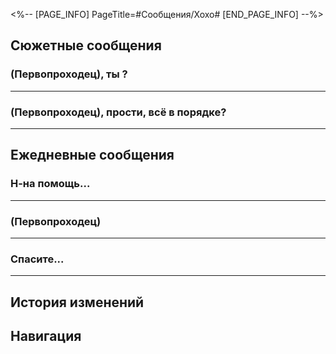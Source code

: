 <%-- [PAGE_INFO]
PageTitle=#Сообщения/Хохо#
[END_PAGE_INFO] --%>
{{Сообщение Инфобокс
|id          = 1217
|Изображение = Персонаж Хохо Иконка.png
|Тип         = Персонаж
|Отправитель = Хохо
|ПодписьСоо  = Хвост господина Хвоста
|Фракция     = Лофу Сяньчжоу
}}

==Сюжетные сообщения==
===(Первопроходец), ты {{MC|ж=занята|м=занят}}?===
{{Сообщения
|условие_получения = 
|текст =
:'''Хохо:''' (Первопроходец), ты {{MC|ж=занята|м=занят}}?
:{Выбор} Уже нет.
::'''(Первопроходец):''' Были дела, но теперь я {{MC|м=свободен|ж=свободна}}.
:{Выбор} Для тебя у меня всегда найдётся время.
::'''(Первопроходец):''' Для тебя у меня всегда найдётся время.
:'''Хохо:''' Ох, как здорово.
:'''Хохо:''' Я видела в новостях, что ты тренируешь команду Белобога.
:'''Хохо:''' Думала, ты {{MC|ж=занята|м=занят}}.
:'''Хохо:''' Даже не верится, что у тебя есть свободное время.
:'''Хохо:''' Хе-хе
:'''Хохо:''' Господин Хвост интересуется, почему ты внезапно {{MC|м=освободился|ж=освободилась}}.
:{Выбор} Лука выбыл.
:'''(Первопроходец):''' Лука выбыл из игры. Потому и появилось свободное время.
:'''Хохо:''' !
:'''Хохо:''' ...
:'''Хохо:''' Как жаль...
:'''Хохо:''' Я не знала.
:{Выбор} В соревнованиях всегда так.
::'''(Первопроходец):''' Ничего страшного. В соревнованиях всегда так - есть и победы и поражения.
:{Выбор} Ты смотрела новости спорта?
::'''(Первопроходец):''' Мне казалось, в спортивных новостях уже сообщили об этом. Не видела?
::'''Хохо:''' Нет.
::'''Хохо:''' Но я только что видела заметку в газетном киоске.
:'''Хохо:''' *Хнык*
:'''Хохо:''' Господин Хвост так хочет увидеться с тобой, что даже поднял из-за этого шум.
:'''Хохо:''' Господин Хвост говорит, что не поднимал никакого шума.
:'''Хохо:''' Но я-то знаю.
:{Выбор} Где встречаемся?
:'''(Первопроходец):''' Где встречаемся?
:'''Хохо:''' Давай встретимся на «Рассекателе небес».
:'''Хохо:''' Мы скоро будем
:'''Хохо:''' !
}}
----

===(Первопроходец), прости, всё в порядке?===
{{Сообщения
|условие_получения = 
|текст =
:'''Хохо:''' (Первопроходец), прости, всё в порядке?
:{Выбор} Хелиоби покинул Сяньчжоу.
:'''(Первопроходец):''' Хелиоби покинул Сяньчжоу.
:'''(Первопроходец):''' Он не вернётся.
:'''Хохо:''' Правда? Это хорошо.
:{Выбор} {{MC|ж=Поймала|м=Поймал}} ещё одного.
:'''(Первопроходец):''' Однако я {{MC|ж=поймала|м=поймал}} ещё одного опасного хелиоби и собираюсь вернуть его в башню подавления.
:'''Хохо:''' Это же ты, (Первопроходец).
:'''Хохо:''' Никогда не приходишь с пустыми руками.
:'''Хохо:''' Буду ждать у башни подавления.
:'''Хохо:''' Спасибо за работу.
}}
----

==Ежедневные сообщения==
===Н-на помощь...===
{{Сообщения
|условие_получения = 
|текст=
:'''Хохо:''' Н-на помощь...
:{Выбор} Что случилось?
::'''(Первопроходец):''' Хохо, что случилось?
::'''Хохо:''' Да ерунда так-то.
:{Выбор} Ты в опасности?
::'''(Первопроходец):''' Ты в опасности? Где ты, я уже бегу!
::'''Хохо:''' Оооой
::'''Хохо:''' Нет, мне ничего не угрожает.
:'''Хохо:''' Я только что написала в групповой чат, а мне никто не ответил.
:'''Хохо:''' Я долго ждала, но всё равно никто не ответил.
:'''Хохо:''' Я испортила атмосферу?
:'''Хохо:''' Что же делать...
:{Выбор} И всё, что ли?
::'''(Первопроходец):''' И всё, что ли?
::'''(Первопроходец):''' Да не переживай ты так. Чем прочнее панцирь, тем меньше волнуют подобные пустяки.
::'''Хохо:''' Как же я тебе завидую.
:{Выбор} Мне тоже неловко стало.
::'''(Первопроходец):''' Мне уже {{MC|ж=самой|м=самому}} неловко стало.
::'''(Первопроходец):''' Похоже, мы одного поля ягоды.
::'''Хохо:''' А-а-а-а
::'''Хохо:''' Дай пять.
:{Выбор} Я спасу положение.
::'''(Первопроходец):''' А что за чат? Отвечу тебе там стикером.
::'''Хохо:''' Рабочий чат судей...
::'''Хохо:''' Аааа
::'''Хохо:''' Но спасибо.
:'''Хохо:''' !
:'''Хохо:''' Ура!
:'''Хохо:''' Мне ответила госпожа Сюэи!
:'''Хохо:''' Я спасена!
:'''Хохо:''' Госпожа Сюэи - моя вечная спасительница.
:{Выбор} Ой как здорово.
::'''(Первопроходец):''' Ой как здорово.
::'''Хохо:''' Я как раз подумывала об увольнении.
::'''Хохо:''' Но мне ответили. Ура!
:{Выбор} Ой как досадно.
::'''(Первопроходец):''' Ой как досадно. Лучше б в чате и дальше была тишина.
::'''(Первопроходец):''' Может, ты осмелишься на этот шаг и повзрослеешь.
::'''Хохо:''' Аааа
::'''Хохо:''' Страшно представить.
}}
----

===(Первопроходец)===
{{Сообщения
|условие_получения = 
|текст=
:'''Хохо:''' (Первопроходец)
:'''Хохо:''' Извини
:'''Хохо:''' Побеспокою
:'''Хохо:''' Удобно?
:'''Хохо:''' [[Файл:Стикер ГПП 07 Пом-Пом 02.png|80px]]
:'''Хохо:''' Ты {{MC|ж=занята|м=занят}}, да?
:'''Хохо:''' Пс-с-с...
:{Выбор} Только {{MC|ж=увидела|м=увидел}}. Говори.
::'''(Первопроходец):''' Прости, только {{MC|ж=увидела|м=увидел}}. Я не {{MC|ж=занята|м=занят}}, говори.
:{Выбор} А если скажу, что {{MC|ж=занята|м=занят}}?
::'''(Первопроходец):''' А если скажу, что {{MC|ж=занята|м=занят}}?
::'''Хохо:''' Да?
:{Выбор} Ты слишком вежлива.
::'''(Первопроходец):''' Ты слишком вежлива. Если хочешь что-то мне сказать, то сразу говори.
::'''(Первопроходец):''' Отвечу, когда увижу.
:'''Хохо:''' Да ничего уже.
:'''Хохо:''' Прошу прощения за беспокойство.
:'''Хохо:''' Я вспомнила о промокоде к эмпатической иммерсии, который ещё не активировала.
:'''Хохо:''' Но я тогда была на миссии.
:'''Хохо:''' Срок действия кода истекает в полдень.
:{Выбор} Ещё успеваем?
::'''(Первопроходец):''' Я ещё успеваю помочь тебе его активировать?
::'''Хохо:''' Уже слишком поздно.
:{Выбор} Дело и правда срочное...
::'''(Первопроходец):''' Значит, дело и правда срочное. Будет обидно упустить такое.
::'''Хохо:''' Угу...
:'''Хохо:''' Потом я Гуйнайфэнь попросила, она активировала.
:'''Хохо:''' Теперь я спокойна.
:'''Хохо:''' Но всё равно спасибо тебе.
:{Выбор} Не за что! Всегда {{MC|ж=рада|м=рад}} помочь.
::'''(Первопроходец):''' Да ладно тебе. Помогать друзьям мне в радость.
:{Выбор} Да я и не {{MC|ж=помогла|м=помог}} никак.
::'''(Первопроходец):''' Не нужно благодарить, толку-то от меня мало было.
::'''Хохо:''' Если бы ты вовремя {{MC|ж=увидела|м=увидел}}, то точно бы меня {{MC|ж=выручила|м=выручил}}.
:'''Хохо:''' (Первопроходец), если возникнут проблемы, обращайся в любое время.
}}
----

===Спасите...===
{{Сообщения
|условие_получения = 
|текст=
:'''Хохо:''' Спасите...
:'''Хохо:''' (Первопроходец)
:'''Хохо:''' Опять побеспокою...
:'''Хохо:''' Извини
:{Выбор} Что-то случилось?
::'''(Первопроходец):''' Что-то случилось?
:{Выбор} Пустяки, мне не привыкать.
::'''(Первопроходец):''' Пустяки, Первопроходцы привыкли ко всяким хлопотам.
::'''(Первопроходец):''' Стало любопытно узнать, насколько хлопотно это может быть.
:'''Хохо:''' Дело вот в чём.
:'''Хохо:''' Я сказала, что хотела бы пойти в лисью парикмахерскую на стрижку хвоста.
:'''Хохо:''' А господин Хвост сопротивляется.
:'''Хохо:''' Я сказала, что это мой хвост.
:'''Хохо:''' А он говорит, что уже нет.
:'''Хохо:''' (Первопроходец), что делать-то?
:'''Хохо:''' Аааа
:{Выбор} Так ноги-то у тебя, а не наоборот.
::'''(Первопроходец):''' А ты скажи ему, что ноги-то твои. И он пойдёт туда, куда пойдёшь ты.
::'''Хохо:''' Он сказал, что стесняется ходить к парикмахеру.
::'''Хохо:''' Я его понимаю.
:{Выбор} Просто сходи в груминг.
::'''(Первопроходец):''' Значит, сходи в груминг для животных. Там работают профессионалы.
::'''Хохо:''' Он сказал, что это я животное.
:{Выбор} Может, сама дома подстрижёшь?
::'''(Первопроходец):''' Может, сама дома подстрижёшь?
::'''Хохо:''' Этого я не умею.
::'''Хохо:''' Но попробую.
:'''Хохо:''' О, госпожа Ханья пришла.
:'''Хохо:''' Подожди
:{{Диалог|Предупреждение}} Ваш друг Хохо не в сети
:'''(Первопроходец):''' ?
:{{Диалог|Предупреждение}} Ваш друг Хохо в сети
:'''Хохо:''' Госпожа Ханья сказала, что поможет мне со стрижкой.
:'''Хохо:''' Господин Хвост не посмел возразить.
:'''Хохо:''' Как же здорово.
:'''Хохо:''' Госпожа Ханья - моя вечная спасительница.
:{Выбор} Господин Хвост - трусишка.
::'''(Первопроходец):''' Забавно. Господин Хвост такой трусишка.
::'''Хохо:''' Он сказал, чтобы я была начеку, когда лягу спать.
:{Выбор} На неё можно положиться.
::'''(Первопроходец):''' Кто же ещё, кроме госпожи Ханья... На неё всегда можно положиться.
::'''Хохо:''' Она сказала, что так хочет выпустить пар.
::'''Хохо:''' ???
:'''Хохо:''' В любом случае спасибо.
:'''Хохо:''' Пока.
:{Выбор} Пока.
:'''(Первопроходец):''' Пока.
}}
----

==История изменений==
{{История изменений|3.5}}

==Навигация==
{{Сообщения Навбокс}}